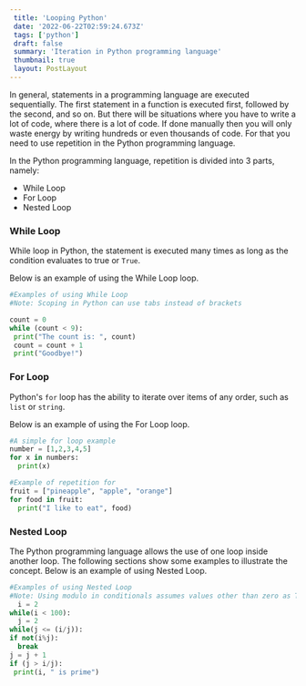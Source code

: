 ```yaml
---
 title: 'Looping Python'
 date: '2022-06-22T02:59:24.673Z'
 tags: ['python']
 draft: false
 summary: 'Iteration in Python programming language'
 thumbnail: true
 layout: PostLayout
---
```


 In general, statements in a programming language are executed sequentially.  The first statement in a function is executed first, followed by the second, and so on.  But there will be situations where you have to write a lot of code, where there is a lot of code.  If done manually then you will only waste energy by writing hundreds or even thousands of code.  For that you need to use repetition in the Python programming language.

 In the Python programming language, repetition is divided into 3 parts, namely:

 - While Loop
 - For Loop
 - Nested Loop

 ### While Loop

 While loop in Python, the statement is executed many times as long as the condition evaluates to true or `True`.

 Below is an example of using the While Loop loop.

 ``` python:while-loop.py
 #Examples of using While Loop
 #Note: Scoping in Python can use tabs instead of brackets

 count = 0
 while (count < 9):
  print("The count is: ", count)
  count = count + 1
  print("Goodbye!")
 ```

 ### For Loop

 Python's `for` loop has the ability to iterate over items of any order, such as `list` or `string`.

 Below is an example of using the For Loop loop.

 ``` python:for-loop.py
 #A simple for loop example
 number = [1,2,3,4,5]
 for x in numbers:
   print(x)

 #Example of repetition for
 fruit = ["pineapple", "apple", "orange"]
 for food in fruit:
   print("I like to eat", food)
 ```

 ### Nested Loop
 The Python programming language allows the use of one loop inside another loop.  The following sections show some examples to illustrate the concept.
 Below is an example of using Nested Loop.

 ``` python:nested-loop.py
 #Examples of using Nested Loop
 #Note: Using modulo in conditionals assumes values ​​other than zero as True(true) and zero as False(false)
   i = 2
 while(i < 100):
   j = 2
 while(j <= (i/j)):
 if not(i%j):
   break
 j = j + 1
 if (j > i/j):
  print(i, " is prime")
 ```

